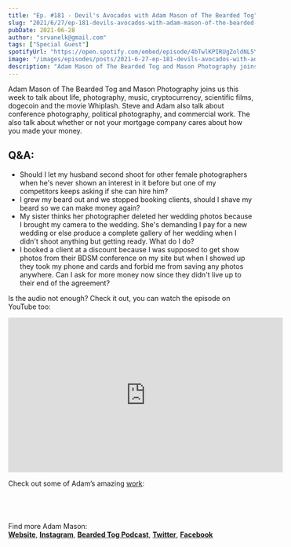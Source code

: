 ```yaml
---
title: "Ep. #181 - Devil's Avocados with Adam Mason of The Bearded Tog"
slug: "2021/6/27/ep-181-devils-avocados-with-adam-mason-of-the-bearded-tog"
pubDate: 2021-06-28
author: "srvanelk@gmail.com"
tags: ["Special Guest"]
spotifyUrl: "https://open.spotify.com/embed/episode/4bTwlKPIRUgZoldNL5YK1P?utm_source=generator"
image: "/images/episodes/posts/2021-6-27-ep-181-devils-avocados-with-adam-mason-of-the-bearded-tog/adam-mason-6.webp"
description: "Adam Mason of The Bearded Tog and Mason Photography joins us this week to talk about life, photography, music, cryptocurrency, scientific films, dogecoin and the movie Whiplash. Steve and Adam also talk about conference photography, political photography, and commercial work. The also talk about whether or not your mortgage company cares about how you made your money."
---
```


Adam Mason of The Bearded Tog and Mason Photography joins us this week to talk about life, photography, music, cryptocurrency, scientific films, dogecoin and the movie Whiplash. Steve and Adam also talk about conference photography, political photography, and commercial work. The also talk about whether or not your mortgage company cares about how you made your money.

## Q&A:
- Should I let my husband second shoot for other female photographers when he's never shown an interest in it before but one of my competitors keeps asking if she can hire him? 
- I grew my beard out and we stopped booking clients, should I shave my beard so we can make money again? 
- My sister thinks her photographer deleted her wedding photos because I brought my camera to the wedding. She's demanding I pay for a new wedding or else produce a complete gallery of her wedding when I didn't shoot anything but getting ready. What do I do? 
- I booked a client at a discount because I was supposed to get show photos from their BDSM conference on my site but when I showed up they took my phone and cards and forbid me from saving any photos anywhere. Can I ask for more money now since they didn't live up to their end of the agreement?

Is the audio not enough? Check it out, you can watch the episode on YouTube too:
<iframe width="560" height="315" src="https://www.youtube.com/embed/MnfhK5TUfBw?si=SKbUJoVhDof5tw5j" title="YouTube video player" frameborder="0" allow="accelerometer; autoplay; clipboard-write; encrypted-media; gyroscope; picture-in-picture; web-share" referrerpolicy="strict-origin-when-cross-origin" allowfullscreen></iframe>

Check out some of Adam’s amazing [work](https://adammason.com/social):

<figure>
  <img src="/images/episodes/posts/2021-6-27-ep-181-devils-avocados-with-adam-mason-of-the-bearded-tog/glen-ech-park-wedding-23.webp" alt="" />
</figure>
<figure>
  <img src="/images/episodes/posts/2021-6-27-ep-181-devils-avocados-with-adam-mason-of-the-bearded-tog/kirsti-nora-engagement-photo-by-mason-photography-89.webp" alt="" />
</figure>
<figure>
  <img src="/images/episodes/posts/2021-6-27-ep-181-devils-avocados-with-adam-mason-of-the-bearded-tog/national-portrait-gallery-dc-wedding-photos-2.webp" alt="" />
</figure>
<figure>
  <img src="/images/episodes/posts/2021-6-27-ep-181-devils-avocados-with-adam-mason-of-the-bearded-tog/nautical-engagement-session-mystic-connecticut-20.webp" alt="" />
</figure>

Find more Adam Mason:  
[**Website**](https://adammason.com/), [**Instagram**](https://www.instagram.com/masonphotography/), [**Bearded Tog Podcast**](https://adammason.com/podcast/), [**Twitter**](https://twitter.com/adammasonx), [**Facebook**](https://www.facebook.com/adammasonphotography/)
